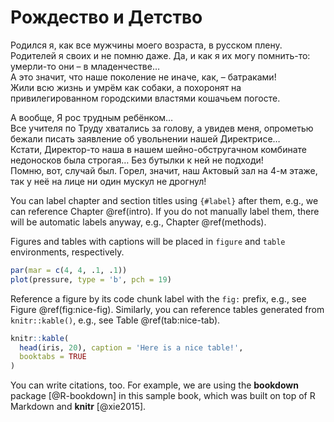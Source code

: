 # Рождество и Детство {#intro}

Родился я, как все мужчины моего возраста, в русском плену.  
Родителей я своих и не помню даже. Да, и как я их могу помнить-то: умерли-то они -- в младенчестве...  
А это значит, что наше поколение не иначе, как, -- батраками!  
Жили всю жизнь и умрём как собаки, а похоронят на привилегированном городскими властями кошачьем погосте.  

А вообще, Я рос трудным ребёнком...  
Все учителя по Труду хватались за голову, а увидев меня, опрометью бежали писать заявление об увольнении нашей Директрисе...  
Кстати, Директор-то наша в нашем шейно-обстругачном комбинате недоносков была строгая... Без бутылки к ней не подходи!  
Помню, вот, случай был. Горел, значит, наш Актовый зал на 4-м этаже, так у неё на лице ни один мускул не дрогнул!  

You can label chapter and section titles using `{#label}` after them, e.g., we can reference Chapter \@ref(intro). If you do not manually label them, there will be automatic labels anyway, e.g., Chapter \@ref(methods).

Figures and tables with captions will be placed in `figure` and `table` environments, respectively.

```r
par(mar = c(4, 4, .1, .1))
plot(pressure, type = 'b', pch = 19)
```

Reference a figure by its code chunk label with the `fig:` prefix, e.g., see Figure \@ref(fig:nice-fig). Similarly, you can reference tables generated from `knitr::kable()`, e.g., see Table \@ref(tab:nice-tab).

```r
knitr::kable(
  head(iris, 20), caption = 'Here is a nice table!',
  booktabs = TRUE
)
```

You can write citations, too. For example, we are using the **bookdown** package [@R-bookdown] in this sample book, which was built on top of R Markdown and **knitr** [@xie2015].
